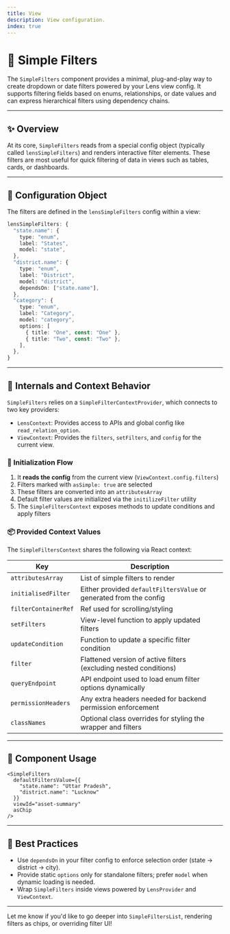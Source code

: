 ```yaml
---
title: View
description: View configuration.
index: true
---
```


# 🧼 Simple Filters

The `SimpleFilters` component provides a minimal, plug-and-play way to create dropdown or date filters powered by your Lens view config. It supports filtering fields based on enums, relationships, or date values and can express hierarchical filters using dependency chains.

---

## ✨ Overview

At its core, `SimpleFilters` reads from a special config object (typically called `lensSimpleFilters`) and renders interactive filter elements. These filters are most useful for quick filtering of data in views such as tables, cards, or dashboards.

---

## 🧱 Configuration Object

The filters are defined in the `lensSimpleFilters` config within a view:

```ts
lensSimpleFilters: {
  "state.name": {
    type: "enum",
    label: "States",
    model: "state",
  },
  "district.name": {
    type: "enum",
    label: "District",
    model: "district",
    dependsOn: ["state.name"],
  },
  "category": {
    type: "enum",
    label: "Category",
    model: "category",
    options: [
      { title: "One", const: "One" },
      { title: "Two", const: "Two" },
    ],
  },
}
```

---

## 🧠 Internals and Context Behavior

`SimpleFilters` relies on a `SimpleFilterContextProvider`, which connects to two key providers:

- `LensContext`: Provides access to APIs and global config like `read_relation_option`.
- `ViewContext`: Provides the `filters`, `setFilters`, and `config` for the current view.

### 🔄 Initialization Flow

1. It **reads the config** from the current view (`ViewContext.config.filters`)
2. Filters marked with `asSimple: true` are selected
3. These filters are converted into an `attributesArray`
4. Default filter values are initialized via the `initilizeFilter` utility
5. The `SimpleFiltersContext` exposes methods to update conditions and apply filters

### 📦 Provided Context Values

The `SimpleFiltersContext` shares the following via React context:

| Key               | Description                                                                 |
|-------------------|-----------------------------------------------------------------------------|
| `attributesArray` | List of simple filters to render                                            |
| `initialisedFilter` | Either provided `defaultFiltersValue` or generated from the config        |
| `filterContainerRef` | Ref used for scrolling/styling                                            |
| `setFilters`      | View-level function to apply updated filters                                |
| `updateCondition` | Function to update a specific filter condition                              |
| `filter`          | Flattened version of active filters (excluding nested conditions)           |
| `queryEndpoint`   | API endpoint used to load enum filter options dynamically                   |
| `permissionHeaders` | Any extra headers needed for backend permission enforcement               |
| `classNames`      | Optional class overrides for styling the wrapper and filters                |

---

## 🧩 Component Usage

```tsx
<SimpleFilters
  defaultFiltersValue={{
    "state.name": "Uttar Pradesh",
    "district.name": "Lucknow"
  }}
  viewId="asset-summary"
  asChip
/>
```

---

## 🧠 Best Practices

- Use `dependsOn` in your filter config to enforce selection order (state → district → city).
- Provide static `options` only for standalone filters; prefer `model` when dynamic loading is needed.
- Wrap `SimpleFilters` inside views powered by `LensProvider` and `ViewContext`.

---

Let me know if you'd like to go deeper into `SimpleFiltersList`, rendering filters as chips, or overriding filter UI!